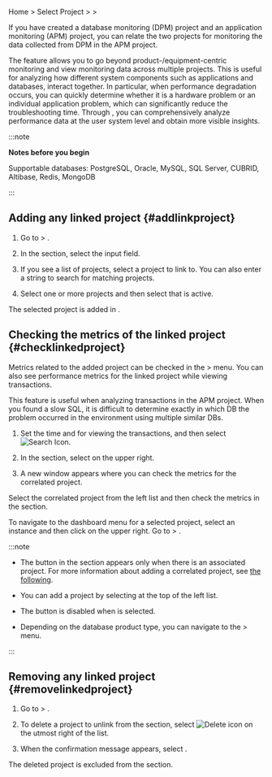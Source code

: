 Home &gt; Select Project &gt; <Cmdname sid="side_management" className="uitext" /> &gt; <Cmdname sid="side_correlatedProjectManagement" className="uitext" />

If you have created a database monitoring (DPM) project and an application monitoring (APM) project, you can relate the two projects for monitoring the data collected from DPM in the APM project.

<ImgLang img="linked-project-management.png" desc="Correlated Project Management" />

The <Cmdname sid="side_correlatedProjectManagement" className="uitext" /> feature allows you to go beyond product-/equipment-centric monitoring and view monitoring data across multiple projects. This is useful for analyzing how different system components such as applications and databases, interact together. In particular, when performance degradation occurs, you can quickly determine whether it is a hardware problem or an individual application problem, which can significantly reduce the troubleshooting time. Through <Cmdname sid="side_correlatedProjectManagement" className="uitext" />, you can comprehensively analyze performance data at the user system level and obtain more visible insights.

:::note

**Notes before you begin**

Supportable databases: PostgreSQL, Oracle, MySQL, SQL Server, CUBRID, Altibase, Redis, MongoDB

:::

## Adding any linked project {#addlinkproject}

1. Go to <Cmdname sid="side_management" className="uitext" /> &gt; <Cmdname sid="side_correlatedProjectManagement" className="uitext" />.

2. In the <Cmdname sid="TTL07015" className="uitext" /> section, select the <Cmdname sid="project_selection" className="uitext" /> input field.

   <ImgLang img="linked-project-management-add-project.png" desc="Correlated Project Management" />

3. If you see a list of projects, select a project to link to. You can also enter a string to search for matching projects.

4. Select one or more projects and then select <Cmdname sid="add" className="uitext" /> that is active.

The selected project is added in <Cmdname sid="TTL07016" className="uitext" />.

## Checking the metrics of the linked project {#checklinkedproject}

Metrics related to the added project can be checked in the <Cmdname sid="side_analysis" className="uitext" /> &gt; <Cmdname sid="side_hitmap" className="uitext" /> menu. You can also see performance metrics for the linked project while viewing transactions.

This feature is useful when analyzing transactions in the APM project. When you found a slow SQL, it is difficult to determine exactly in which DB the problem occurred in the environment using multiple similar DBs.

<ImgLang img="linked-project-db-hitmap.png" desc="Hitmap" />

1. Set the time and <Cmdname sid="application" className="uitext" /> for viewing the transactions, and then select ![Search Icon](/img/ico-btn-search.png).

2. In the <Cmdname sid="hitmap_transaction" className="uitext" /> section, select <Cmdname sid="BTN08519" className="uitext" /> on the upper right.

3. A new window appears where you can check the metrics for the correlated project.

   <ImgLang img="linked-project-db-instance-dahboard.png" desc="Correlated Project" />

Select the correlated project from the left list and then check the metrics in the <Cmdname sid="TTL08442" className="uitext" /> section. 

<ImgLang img="linked-project-db-instance-dahboard-select-instance.png" desc="Correlated Project" />

To navigate to the dashboard menu for a selected project, select an instance and then click <Cmdname sid="BTN08444" className="uitext" /> on the upper right. Go to <Cmdname sid="side_dashboard" className="uitext" /> &gt; <Cmdname sid="side_dbMonitoring" className="uitext" />.

:::note

- The <Cmdname sid="hitmap_transaction" className="uitext" /> button in the <Cmdname sid="BTN08519" className="uitext" /> section appears only when there is an associated project. For more information about adding a correlated project, see [the following](#addlinkproject).

- You can add a project by selecting <Cmdname sid="TTL07151" className="uitext" /> at the top of the left <Cmdname sid="add" className="uitext" /> list.

- The <Cmdname sid="BTN08444" className="uitext" /> button is disabled when <Cmdname sid="all" className="uitext" /> is selected.

  <ImgLang img="linked-project-db-instance-dahboard-not-allowed-btn.png" desc="Instance Dashboard" />

- Depending on the database product type, you can navigate to the <Cmdname sid="side_analysis" className="uitext" /> &gt; <Cmdname sid="side_dbTrend" className="uitext" /> menu.

:::

## Removing any linked project {#removelinkedproject}

1. Go to <Cmdname sid="side_management" className="uitext" /> &gt; <Cmdname sid="side_correlatedProjectManagement" className="uitext" />.

2. To delete a project to unlink from the <Cmdname sid="TTL07016" className="uitext" /> section, select ![Delete icon](/img/ico-trash.svg) on the utmost right of the list.

3. When the confirmation message appears, select <Cmdname sid="delete" className="uitext" />.

The deleted project is excluded from the <Cmdname sid="TTL07016" className="uitext" /> section.
